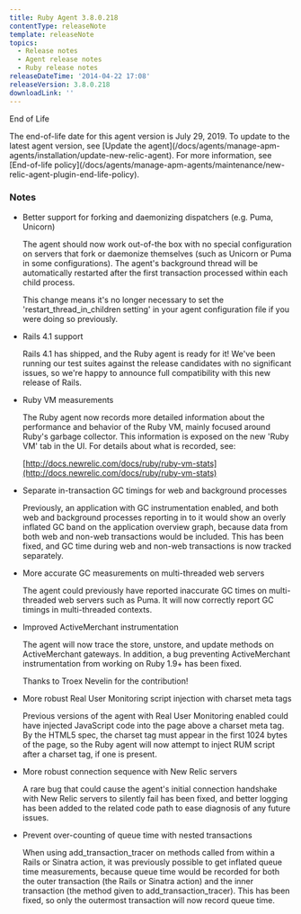 ```yaml
---
title: Ruby Agent 3.8.0.218
contentType: releaseNote
template: releaseNote
topics:
  - Release notes
  - Agent release notes
  - Ruby release notes
releaseDateTime: '2014-04-22 17:08'
releaseVersion: 3.8.0.218
downloadLink: ''
---
```


End of Life

<Callout variant="important">
  The end-of-life date for this agent version is July 29, 2019. To update to the latest agent version, see [Update the agent](/docs/agents/manage-apm-agents/installation/update-new-relic-agent). For more information, see [End-of-life policy](/docs/agents/manage-apm-agents/maintenance/new-relic-agent-plugin-end-life-policy).
</Callout>

### Notes

* Better support for forking and daemonizing dispatchers (e.g. Puma, Unicorn)

  The agent should now work out-of-the box with no special configuration on servers that fork or daemonize themselves (such as Unicorn or Puma in some configurations). The agent's background thread will be automatically restarted after the first transaction processed within each child process.

  This change means it's no longer necessary to set the 'restart_thread_in_children setting' in your agent configuration file if you were doing so previously.
* Rails 4.1 support

  Rails 4.1 has shipped, and the Ruby agent is ready for it! We've been running our test suites against the release candidates with no significant issues, so we're happy to announce full compatibility with this new release of Rails.
* Ruby VM measurements

  The Ruby agent now records more detailed information about the performance and behavior of the Ruby VM, mainly focused around Ruby's garbage collector. This information is exposed on the new 'Ruby VM' tab in the UI. For details about what is recorded, see:

  [http://docs.newrelic.com/docs/ruby/ruby-vm-stats](http://docs.newrelic.com/docs/ruby/ruby-vm-stats)
* Separate in-transaction GC timings for web and background processes

  Previously, an application with GC instrumentation enabled, and both web and background processes reporting in to it would show an overly inflated GC band on the application overview graph, because data from both web and non-web transactions would be included. This has been fixed, and GC time during web and non-web transactions is now tracked separately.
* More accurate GC measurements on multi-threaded web servers

  The agent could previously have reported inaccurate GC times on multi-threaded web servers such as Puma. It will now correctly report GC timings in multi-threaded contexts.
* Improved ActiveMerchant instrumentation

  The agent will now trace the store, unstore, and update methods on ActiveMerchant gateways. In addition, a bug preventing ActiveMerchant instrumentation from working on Ruby 1.9+ has been fixed.

  Thanks to Troex Nevelin for the contribution!
* More robust Real User Monitoring script injection with charset meta tags

  Previous versions of the agent with Real User Monitoring enabled could have injected JavaScript code into the page above a charset meta tag. By the HTML5 spec, the charset tag must appear in the first 1024 bytes of the page, so the Ruby agent will now attempt to inject RUM script after a charset tag, if one is present.
* More robust connection sequence with New Relic servers

  A rare bug that could cause the agent's initial connection handshake with New Relic servers to silently fail has been fixed, and better logging has been added to the related code path to ease diagnosis of any future issues.
* Prevent over-counting of queue time with nested transactions

  When using add_transaction_tracer on methods called from within a Rails or Sinatra action, it was previously possible to get inflated queue time measurements, because queue time would be recorded for both the outer transaction (the Rails or Sinatra action) and the inner transaction (the method given to add_transaction_tracer). This has been fixed, so only the outermost transaction will now record queue time.
